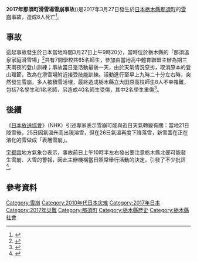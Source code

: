 {{expand|time=2017-04-08T13:03:50+00:00}}
{{refimprove|time=2017-04-08T13:03:50+00:00}}
{{Infobox event
| title             = 2017年那須町滑雪場雪崩
| image             = 
| image_size        = 
| caption           = 
| date              = 2017年3月27日
| place             = {{JPN}}[[栃木縣|栃木縣]][[那須町|那須町]]
| reported deaths   = 8
| reported injuries = 40
| reported missing  = 
}}
'''2017年那須町滑雪場雪崩事故'''({{lang-ja|栃木・那須スキー場の雪崩事故}})是2017年3月27日發生於[[日本|日本]][[栃木縣|栃木縣]][[那須町|那須町]]的[[雪崩|雪崩]]事故，造成8人死亡<ref>{{Cite web |url=https://www.hk01.com/%E5%9C%8B%E9%9A%9B/80592/%E6%97%A5%E6%9C%AC%E9%82%A3%E9%A0%88%E6%B8%A9%E6%B3%89%E6%BB%91%E9%9B%AA%E5%A0%B4%E9%9B%AA%E5%B4%A9-%E6%B3%A2%E5%8F%8A%E7%99%BB%E5%B1%B1%E8%A8%93%E7%B7%B4%E5%B8%AB%E7%94%9F-%E6%9C%80%E5%B0%918%E4%BA%BA%E5%91%BD%E5%8D%B11%E4%BA%BA%E5%A4%B1%E8%B9%A4 |title=日本那須温泉滑雪場雪崩　波及登山訓練師生　最少8人命危1人失蹤 |accessdate=2017-04-08 |archive-date=2019-09-12 |archive-url=https://web.archive.org/web/20190912143007/https://www.hk01.com/%E5%8D%B3%E6%99%82%E5%9C%8B%E9%9A%9B/80592/%E6%97%A5%E6%9C%AC%E9%82%A3%E9%A0%88%E6%B8%A9%E6%B3%89%E6%BB%91%E9%9B%AA%E5%A0%B4%E9%9B%AA%E5%B4%A9-%E6%B3%A2%E5%8F%8A%E7%99%BB%E5%B1%B1%E8%A8%93%E7%B7%B4%E5%B8%AB%E7%94%9F-%E6%9C%80%E5%B0%918%E4%BA%BA%E5%91%BD%E5%8D%B11%E4%BA%BA%E5%A4%B1%E8%B9%A4 |dead-url=no }}</ref>。

==事故==
這起事故發生於日本當地時間3月27日上午9時20分，當時位於栃木縣的「那須溫泉家庭滑雪場」<ref>{{Cite web |url=http://zh.cn.nikkei.com/politicsaeconomy/politicsasociety/24378-2017-03-27-16-20-37.html |title=日本櫪木滑雪場發生雪崩登山學生等被捲入 日經中文網 |accessdate=2017-04-08 |archive-date=2017-04-09 |archive-url=https://web.archive.org/web/20170409111158/http://zh.cn.nikkei.com/politicsaeconomy/politicsasociety/24378-2017-03-27-16-20-37.html |dead-url=no }}</ref>共有7間學校共65名師生，參加由當地高中體育聯盟主辦為期三天兩夜的登山訓練；事故當日是活動最後一天，由於天氣情況惡劣，取消原本的登山環節，改為在滑雪場附近接受技能訓練。活動進行至早上九時二十分左右時，突然發生雪崩，多人被積雪活埋，最終造成栃木縣立大田原高校師生8人不幸罹難，包括7名學生和1名老師，另造成40名師生受傷，其中2名學生重傷<ref>{{Cite web |url=http://www.huffingtonpost.jp/2017/03/28/nasu-avalanche_n_15651468.html |title=栃木・那須スキー場の雪崩事故、画像で見る　高校生ら8人死亡 |accessdate=2017-04-08 |archive-date=2017-05-31 |archive-url=https://web.archive.org/web/20170531093335/http://www.huffingtonpost.jp/2017/03/28/nasu-avalanche_n_15651468.html |dead-url=no }}</ref>。

==後續==
《[[日本放送協會|日本放送協會]]》（NHK）引述專家表示雪崩可能與近日天氣轉變有關：當地21日降雪後，25日因氣溫升高出現溶雪，但在26日氣溫再度下降落雪，新雪蓋在正在溶化的雪做成「表層雪崩」。

[[宇都宮|宇都宮]]地方氣象台表示，事故前日上午10時半左右發出要注意栃木縣北部可能發生雪崩、大雪的警報，因此主辦機構當日照常舉行活動的決定，引發了不少批評<ref>{{Cite web |url=https://www.hk01.com/%E5%9C%8B%E9%9A%9B/80743/%E6%97%A5%E6%9C%AC%E9%82%A3%E9%A0%88%E6%B8%A9%E6%B3%89%E9%9B%AA%E5%B4%A98%E6%AD%BB40%E5%82%B7-%E7%96%91%E4%B8%BB%E8%BE%A6%E6%A9%9F%E6%A7%8B%E7%84%A1%E8%A6%96%E5%A4%A9%E6%B0%A3%E7%8B%80%E6%B3%81%E5%BC%B7%E8%A1%8C%E8%A8%93%E7%B7%B4%E5%87%BA%E4%BA%8B |title=日本那須温泉雪崩8死40傷　疑主辦機構無視天氣狀況強行訓練出事 |accessdate=2017-04-08 |archive-date=2019-09-12 |archive-url=https://web.archive.org/web/20190912143017/https://www.hk01.com/%E5%8D%B3%E6%99%82%E5%9C%8B%E9%9A%9B/80743/%E6%97%A5%E6%9C%AC%E9%82%A3%E9%A0%88%E6%B8%A9%E6%B3%89%E9%9B%AA%E5%B4%A98%E6%AD%BB40%E5%82%B7-%E7%96%91%E4%B8%BB%E8%BE%A6%E6%A9%9F%E6%A7%8B%E7%84%A1%E8%A6%96%E5%A4%A9%E6%B0%A3%E7%8B%80%E6%B3%81%E5%BC%B7%E8%A1%8C%E8%A8%93%E7%B7%B4%E5%87%BA%E4%BA%8B |dead-url=no }}</ref>。

==參考資料==
{{reflist}}

[[Category:雪崩|Category:雪崩]]
[[Category:2010年代日本灾难|Category:2010年代日本灾难]]
[[Category:2017年日本|Category:2017年日本]]
[[Category:2017年災難|Category:2017年災難]]
[[Category:那須町|Category:那須町]]
[[Category:栃木縣歷史|Category:栃木縣歷史]]
[[Category:栃木縣社會|Category:栃木縣社會]]